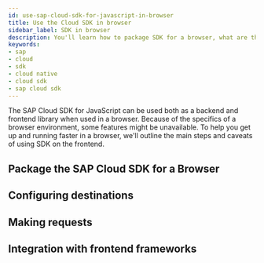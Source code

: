 ```yaml
---
id: use-sap-cloud-sdk-for-javascript-in-browser
title: Use the Cloud SDK in browser
sidebar_label: SDK in browser
description: You'll learn how to package SDK for a browser, what are the limitations, and how to use it with popular frontend frameworks.
keywords:
- sap
- cloud
- sdk
- cloud native
- cloud sdk
- sap cloud sdk
---
```


The SAP Cloud SDK for JavaScript can be used both as a backend and frontend library when used in a browser. Because of the specifics of a browser environment, some features might be unavailable. To help you get up and running faster in a browser, we'll outline the main steps and caveats of using SDK on the frontend.

## Package the SAP Cloud SDK for a Browser

## Configuring destinations

## Making requests

## Integration with frontend frameworks

